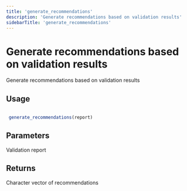 ```yaml
---
title: 'generate_recommendations'
description: 'Generate recommendations based on validation results'
sidebarTitle: 'generate_recommendations'
---
```


# Generate recommendations based on validation results


 Generate recommendations based on validation results


## Usage

```r

 generate_recommendations(report)

```

## Parameters

<ParamField body="report" type="any">
  Validation report
</ParamField>

## Returns


 Character vector of recommendations
